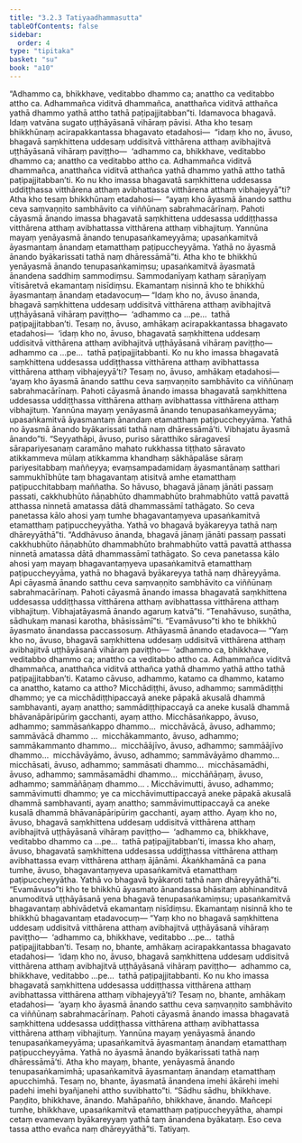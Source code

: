 ```yaml
---
title: "3.2.3 Tatiyaadhammasutta"
tableOfContents: false
sidebar:
  order: 4
type: "tipitaka"
basket: "su"
book: "a10"
---
```



<DynamicBreadcrumb />

<Division number="115" book="a10" bookNo="17" page="439">

<Paragraph number="1005" book="a10">
“Adhammo ca, bhikkhave, veditabbo dhammo ca; anattho ca veditabbo attho ca. Adhammañca viditvā dhammañca, anatthañca viditvā atthañca yathā dhammo yathā attho tathā paṭipajjitabban”ti. Idamavoca bhagavā. Idaṃ vatvāna sugato uṭṭhāyāsanā vihāraṃ pāvisi.
</Paragraph>

<Paragraph number="1006" book="a10">
Atha kho tesaṃ bhikkhūnaṃ acirapakkantassa bhagavato etadahosi—  “idaṃ kho no, āvuso, bhagavā saṃkhittena uddesaṃ uddisitvā vitthārena atthaṃ avibhajitvā uṭṭhāyāsanā vihāraṃ paviṭṭho—  ‘adhammo ca, bhikkhave, veditabbo dhammo ca; anattho ca veditabbo attho ca. Adhammañca viditvā dhammañca, anatthañca viditvā atthañca yathā dhammo yathā attho tathā paṭipajjitabban’ti. Ko nu kho imassa bhagavatā saṃkhittena uddesassa uddiṭṭhassa vitthārena atthaṃ avibhattassa vitthārena atthaṃ vibhajeyyā”ti?
</Paragraph>

<Paragraph number="1007" book="a10">
Atha kho tesaṃ bhikkhūnaṃ etadahosi—  “ayaṃ kho āyasmā ānando satthu ceva saṃvaṇṇito sambhāvito ca viññūnaṃ sabrahmacārīnaṃ. Pahoti cāyasmā ānando imassa bhagavatā saṃkhittena uddesassa uddiṭṭhassa vitthārena atthaṃ avibhattassa vitthārena atthaṃ vibhajituṃ. Yannūna mayaṃ yenāyasmā ānando tenupasaṅkameyyāma; upasaṅkamitvā āyasmantaṃ ānandaṃ etamatthaṃ paṭipuccheyyāma. Yathā no āyasmā ānando byākarissati tathā naṃ dhāressāmā”ti.
</Paragraph>

<Paragraph number="1008" book="a10">
Atha kho te bhikkhū yenāyasmā ānando tenupasaṅkamiṃsu; upasaṅkamitvā āyasmatā ānandena saddhiṃ sammodiṃsu. Sammodanīyaṃ kathaṃ sāraṇīyaṃ vītisāretvā ekamantaṃ nisīdiṃsu. Ekamantaṃ nisinnā kho te bhikkhū āyasmantaṃ ānandaṃ etadavocuṃ—
</Paragraph>

<Paragraph number="1009" book="a10">
“Idaṃ kho no, āvuso ānanda, bhagavā saṃkhittena uddesaṃ uddisitvā vitthārena atthaṃ avibhajitvā uṭṭhāyāsanā vihāraṃ paviṭṭho—  ‘adhammo ca …pe…  tathā paṭipajjitabban’ti.
</Paragraph>

<Paragraph number="1010" book="a10">
Tesaṃ no, āvuso, amhākaṃ acirapakkantassa bhagavato etadahosi—  ‘idaṃ kho no, āvuso, bhagavatā saṃkhittena uddesaṃ uddisitvā vitthārena atthaṃ avibhajitvā uṭṭhāyāsanā vihāraṃ paviṭṭho—  adhammo ca …pe…  tathā paṭipajjitabbanti. Ko nu kho imassa bhagavatā saṃkhittena uddesassa uddiṭṭhassa vitthārena atthaṃ avibhattassa vitthārena atthaṃ vibhajeyyā’ti?
</Paragraph>

<Paragraph number="1011" book="a10">
Tesaṃ no, āvuso, amhākaṃ etadahosi—  ‘ayaṃ kho āyasmā ānando satthu ceva saṃvaṇṇito sambhāvito ca viññūnaṃ sabrahmacārīnaṃ. Pahoti cāyasmā ānando imassa bhagavatā saṃkhittena uddesassa uddiṭṭhassa vitthārena atthaṃ avibhattassa vitthārena atthaṃ vibhajituṃ. Yannūna mayaṃ yenāyasmā ānando tenupasaṅkameyyāma; upasaṅkamitvā āyasmantaṃ ānandaṃ etamatthaṃ paṭipuccheyyāma. Yathā no āyasmā ānando byākarissati tathā naṃ dhāressāmā’ti. Vibhajatu āyasmā ānando”ti.
</Paragraph>

<Paragraph number="1012" book="a10">
“Seyyathāpi, āvuso, puriso sāratthiko sāragavesī sārapariyesanaṃ caramāno mahato rukkhassa tiṭṭhato sāravato atikkammeva mūlaṃ atikkamma khandhaṃ sākhāpalāse sāraṃ pariyesitabbaṃ maññeyya; evaṃsampadamidaṃ āyasmantānaṃ satthari sammukhībhūte taṃ bhagavantaṃ atisitvā amhe etamatthaṃ paṭipucchitabbaṃ maññatha. So hāvuso, bhagavā jānaṃ jānāti passaṃ passati, cakkhubhūto ñāṇabhūto dhammabhūto brahmabhūto vattā pavattā atthassa ninnetā amatassa dātā dhammassāmī tathāgato. So ceva panetassa kālo ahosi yaṃ tumhe bhagavantaṃyeva upasaṅkamitvā etamatthaṃ paṭipuccheyyātha. Yathā vo bhagavā byākareyya tathā naṃ dhāreyyāthā”ti.
</Paragraph>

<Paragraph number="1013" book="a10">
“Addhāvuso ānanda, bhagavā jānaṃ jānāti passaṃ passati cakkhubhūto ñāṇabhūto dhammabhūto brahmabhūto vattā pavattā atthassa ninnetā amatassa dātā dhammassāmī tathāgato. So ceva panetassa kālo ahosi yaṃ mayaṃ bhagavantaṃyeva upasaṅkamitvā etamatthaṃ paṭipuccheyyāma, yathā no bhagavā byākareyya tathā naṃ dhāreyyāma. Api cāyasmā ānando satthu ceva saṃvaṇṇito sambhāvito ca viññūnaṃ sabrahmacārīnaṃ. Pahoti cāyasmā ānando imassa bhagavatā saṃkhittena uddesassa uddiṭṭhassa vitthārena atthaṃ avibhattassa vitthārena atthaṃ vibhajituṃ. Vibhajatāyasmā ānando agaruṃ katvā”ti.
</Paragraph>

<Paragraph number="1014" book="a10">
“Tenahāvuso, suṇātha, sādhukaṃ manasi karotha, bhāsissāmī”ti. “Evamāvuso”ti kho te bhikkhū āyasmato ānandassa paccassosuṃ. Athāyasmā ānando etadavoca—
</Paragraph>

<Paragraph number="1015" book="a10">
“Yaṃ kho no, āvuso, bhagavā saṃkhittena uddesaṃ uddisitvā vitthārena atthaṃ avibhajitvā uṭṭhāyāsanā vihāraṃ paviṭṭho—  ‘adhammo ca, bhikkhave, veditabbo dhammo ca; anattho ca veditabbo attho ca. Adhammañca viditvā dhammañca, anatthañca viditvā atthañca yathā dhammo yathā attho tathā paṭipajjitabban’ti.
</Paragraph>

<Paragraph number="1016" book="a10">
Katamo cāvuso, adhammo, katamo ca dhammo, katamo ca anattho, katamo ca attho?
</Paragraph>

<Paragraph number="1017" book="a10">
Micchādiṭṭhi, āvuso, adhammo; sammādiṭṭhi dhammo; ye ca micchādiṭṭhipaccayā aneke pāpakā akusalā dhammā sambhavanti, ayaṃ anattho; sammādiṭṭhipaccayā ca aneke kusalā dhammā bhāvanāpāripūriṃ gacchanti, ayaṃ attho.
</Paragraph>

<Paragraph number="1018" book="a10">
Micchāsaṅkappo, āvuso, adhammo; sammāsaṅkappo dhammo…  micchāvācā, āvuso, adhammo; sammāvācā dhammo …  micchākammanto, āvuso, adhammo; sammākammanto dhammo…  micchāājīvo, āvuso, adhammo; sammāājīvo dhammo…  micchāvāyāmo, āvuso, adhammo; sammāvāyāmo dhammo…  micchāsati, āvuso, adhammo; sammāsati dhammo…  micchāsamādhi, āvuso, adhammo; sammāsamādhi dhammo…  micchāñāṇaṃ, āvuso, adhammo; sammāñāṇaṃ dhammo… .
</Paragraph>

<Paragraph number="1019" book="a10">
Micchāvimutti, āvuso, adhammo; sammāvimutti dhammo; ye ca micchāvimuttipaccayā aneke pāpakā akusalā dhammā sambhavanti, ayaṃ anattho; sammāvimuttipaccayā ca aneke kusalā dhammā bhāvanāpāripūriṃ gacchanti, ayaṃ attho.
</Paragraph>

<Paragraph number="1020" book="a10">
Ayaṃ kho no, āvuso, bhagavā saṃkhittena uddesaṃ uddisitvā vitthārena atthaṃ avibhajitvā uṭṭhāyāsanā vihāraṃ paviṭṭho—  ‘adhammo ca, bhikkhave, veditabbo dhammo ca …pe…  tathā paṭipajjitabban’ti, imassa kho ahaṃ, āvuso, bhagavatā saṃkhittena uddesassa uddiṭṭhassa vitthārena atthaṃ avibhattassa evaṃ vitthārena atthaṃ ājānāmi. Ākaṅkhamānā ca pana tumhe, āvuso, bhagavantaṃyeva upasaṅkamitvā etamatthaṃ paṭipuccheyyātha. Yathā vo bhagavā byākaroti tathā naṃ dhāreyyāthā”ti.
</Paragraph>

<Paragraph number="1021" book="a10">
“Evamāvuso”ti kho te bhikkhū āyasmato ānandassa bhāsitaṃ abhinanditvā anumoditvā uṭṭhāyāsanā yena bhagavā tenupasaṅkamiṃsu; upasaṅkamitvā bhagavantaṃ abhivādetvā ekamantaṃ nisīdiṃsu. Ekamantaṃ nisinnā kho te bhikkhū bhagavantaṃ etadavocuṃ—
</Paragraph>

<Paragraph number="1022" book="a10">
“Yaṃ kho no bhagavā saṃkhittena uddesaṃ uddisitvā vitthārena atthaṃ avibhajitvā uṭṭhāyāsanā vihāraṃ paviṭṭho—  ‘adhammo ca, bhikkhave, veditabbo …pe…  tathā paṭipajjitabban’ti.
</Paragraph>

<Paragraph number="1023" book="a10">
Tesaṃ no, bhante, amhākaṃ acirapakkantassa bhagavato etadahosi—  ‘idaṃ kho no, āvuso, bhagavā saṃkhittena uddesaṃ uddisitvā vitthārena atthaṃ avibhajitvā uṭṭhāyāsanā vihāraṃ paviṭṭho—  adhammo ca, bhikkhave, veditabbo …pe…  tathā paṭipajjitabbanti. Ko nu kho imassa bhagavatā saṃkhittena uddesassa uddiṭṭhassa vitthārena atthaṃ avibhattassa vitthārena atthaṃ vibhajeyyā’ti?
</Paragraph>

<Paragraph number="1024" book="a10">
Tesaṃ no, bhante, amhākaṃ etadahosi—  ‘ayaṃ kho āyasmā ānando satthu ceva saṃvaṇṇito sambhāvito ca viññūnaṃ sabrahmacārīnaṃ. Pahoti cāyasmā ānando imassa bhagavatā saṃkhittena uddesassa uddiṭṭhassa vitthārena atthaṃ avibhattassa vitthārena atthaṃ vibhajituṃ. Yannūna mayaṃ yenāyasmā ānando tenupasaṅkameyyāma; upasaṅkamitvā āyasmantaṃ ānandaṃ etamatthaṃ paṭipuccheyyāma. Yathā no āyasmā ānando byākarissati tathā naṃ dhāressāmā’ti.
</Paragraph>

<Paragraph number="1025" book="a10">
Atha kho mayaṃ, bhante, yenāyasmā ānando tenupasaṅkamimhā; upasaṅkamitvā āyasmantaṃ ānandaṃ etamatthaṃ apucchimhā. Tesaṃ no, bhante, āyasmatā ānandena imehi ākārehi imehi padehi imehi byañjanehi attho suvibhatto”ti.
</Paragraph>

<Paragraph number="1026" book="a10">
“Sādhu sādhu, bhikkhave. Paṇḍito, bhikkhave, ānando. Mahāpañño, bhikkhave, ānando. Mañcepi tumhe, bhikkhave, upasaṅkamitvā etamatthaṃ paṭipuccheyyātha, ahampi cetaṃ evamevaṃ byākareyyaṃ yathā taṃ ānandena byākataṃ. Eso ceva tassa attho evañca naṃ dhāreyyāthā”ti.

</Paragraph>
</Division>

<Paragraph number="1027" type="center" book="a10">
Tatiyaṃ.
</Paragraph>